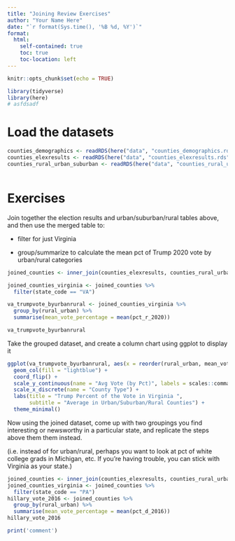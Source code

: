 ```yaml
---
title: "Joining Review Exercises"
author: "Your Name Here"
date: "`r format(Sys.time(), '%B %d, %Y')`"
format:
  html:
    self-contained: true
    toc: true
    toc-location: left
---
```


```r
knitr::opts_chunk$set(echo = TRUE)

library(tidyverse)
library(here)
# asfdsadf
```


# Load the datasets

```r

counties_demographics <- readRDS(here("data", "counties_demographics.rds"))
counties_elexresults <- readRDS(here("data", "counties_elexresults.rds"))
counties_rural_urban_suburban <- readRDS(here("data", "counties_rural_urban_suburban.rds"))



```

# Exercises

Join together the election results and urban/suburban/rural tables above, and then use the merged table to:

-   filter for just Virginia

-   group/summarize to calculate the mean pct of Trump 2020 vote by urban/rural categories

```r

joined_counties <- inner_join(counties_elexresults, counties_rural_urban_suburban, by = "geoid")

joined_counties_virginia <- joined_counties %>% 
  filter(state_code == "VA")

va_trumpvote_byurbanrural <- joined_counties_virginia %>% 
  group_by(rural_urban) %>% 
  summarise(mean_vote_percentage = mean(pct_r_2020))

va_trumpvote_byurbanrural


```

Take the grouped dataset, and create a column chart using ggplot to display it

```r

ggplot(va_trumpvote_byurbanrural, aes(x = reorder(rural_urban, mean_vote_percentage), y = mean_vote_percentage)) + 
  geom_col(fill = "lightblue") +
  coord_flip() +
  scale_y_continuous(name = "Avg Vote (by Pct)", labels = scales::comma) +
  scale_x_discrete(name = "County Type") +
  labs(title = "Trump Percent of the Vote in Virginia ", 
       subtitle = "Average in Urban/Suburban/Rural Counties") +
  theme_minimal()


```

Now using the joined dataset, come up with two groupings you find interesting or newsworthy in a particular state, and replicate the steps above them them instead.

(i.e. instead of for urban/rural, perhaps you want to look at pct of white college grads in Michigan, etc. If you're having trouble, you can stick with Virginia as your state.)

```r

joined_counties <- inner_join(counties_elexresults, counties_rural_urban_suburban, by = "geoid")
joined_counties_virginia <- joined_counties %>% 
  filter(state_code == "PA")
hillary_vote_2016 <- joined_counties %>% 
  group_by(rural_urban) %>% 
  summarise(mean_vote_percentage = mean(pct_d_2016))
hillary_vote_2016


```


```r


print('comment')




```

```r

```
